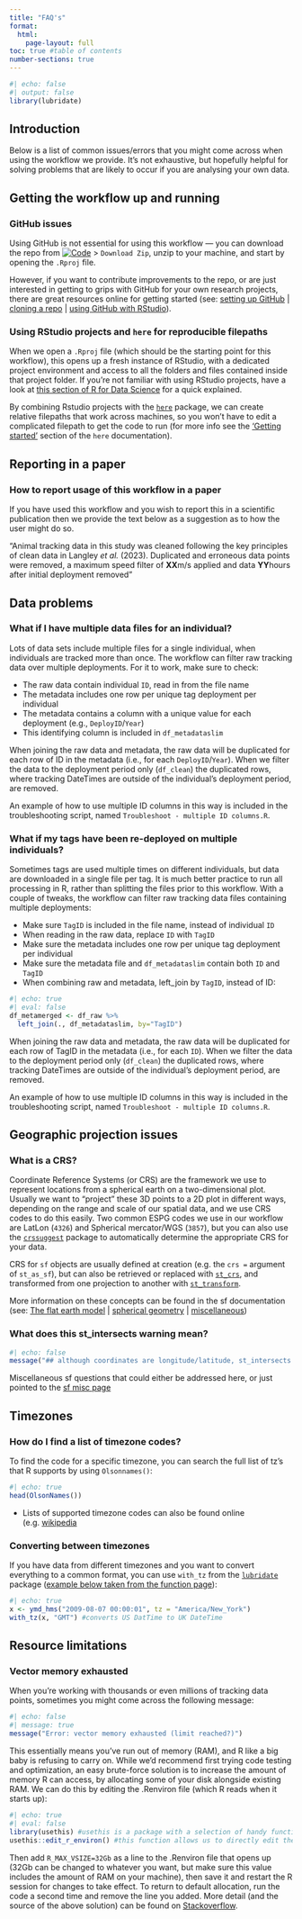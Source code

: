 ```yaml
---
title: "FAQ's"
format: 
  html:
    page-layout: full
toc: true #table of contents
number-sections: true
---
```


```r
#| echo: false
#| output: false
library(lubridate)
```

## Introduction {.unnumbered .unnumbered}

Below is a list of common issues/errors that you might come across when using the workflow we provide. It's not exhaustive, but hopefully helpful for solving problems that are likely to occur if you are analysing your own data.

## Getting the workflow up and running

### GitHub issues

Using GitHub is not essential for using this workflow --- you can download the repo from [![Code](https://img.shields.io/badge/-%20Code▼-brightgreen?style=flat-square)](https://github.com/AliceTrevail/Code-workshop) \> `Download Zip`, unzip to your machine, and start by opening the `.Rproj` file.

However, if you want to contribute improvements to the repo, or are just interested in getting to grips with GitHub for your own research projects, there are great resources online for getting started (see: [setting up GitHub](https://intro2r.com/setup_git.html) \| [cloning a repo](https://intro2r.com/setting-up-a-project-in-rstudio.html) \| [using GitHub with RStudio](https://intro2r.com/use_git.html)).

### Using RStudio projects and `here` for reproducible filepaths

When we open a `.Rproj` file (which should be the starting point for this workflow), this opens up a fresh instance of RStudio, with a dedicated project environment and access to all the folders and files contained inside that project folder. If you're not familiar with using RStudio projects, have a look at [this section of R for Data Science](https://r4ds.had.co.nz/workflow-projects.html#rstudio-projects) for a quick explained.

By combining Rstudio projects with the [`here`](https://here.r-lib.org/) package, we can create relative filepaths that work across machines, so you won't have to edit a complicated filepath to get the code to run (for more info see the ['Getting started'](https://here.r-lib.org/articles/here.html) section of the `here` documentation).

## Reporting in a paper

### How to report usage of this workflow in a paper

If you have used this workflow and you wish to report this in a scientific publication then we provide the text below as a suggestion as to how the user might do so.

"Animal tracking data in this study was cleaned following the key principles of clean data in Langley *et al.* (2023). Duplicated and erroneous data points were removed, a maximum speed filter of **XX**m/s applied and data **YY**hours after initial deployment removed"

## Data problems

### What if I have multiple data files for an individual?

Lots of data sets include multiple files for a single individual, when individuals are tracked more than once. The workflow can filter raw tracking data over multiple deployments. For it to work, make sure to check:

-   The raw data contain individual `ID`, read in from the file name
-   The metadata includes one row per unique tag deployment per individual
-   The metadata contains a column with a unique value for each deployment (e.g., `DeployID`/`Year`)
-   This identifying column is included in `df_metadataslim`

When joining the raw data and metadata, the raw data will be duplicated for each row of ID in the metadata (i.e., for each `DeployID`/`Year`). When we filter the data to the deployment period only (`df_clean`) the duplicated rows, where tracking DateTimes are outside of the individual's deployment period, are removed.

An example of how to use multiple ID columns in this way is included in the troubleshooting script, named `Troubleshoot - multiple ID columns.R`.

### What if my tags have been re-deployed on multiple individuals?

Sometimes tags are used multiple times on different individuals, but data are downloaded in a single file per tag. It is much better practice to run all processing in R, rather than splitting the files prior to this workflow. With a couple of tweaks, the workflow can filter raw tracking data files containing multiple deployments:

-   Make sure `TagID` is included in the file name, instead of individual `ID`
-   When reading in the raw data, replace `ID` with `TagID`
-   Make sure the metadata includes one row per unique tag deployment per individual
-   Make sure the metadata file and `df_metadataslim` contain both `ID` and `TagID`
-   When combining raw and metadata, left_join by `TagID`, instead of ID:

```r
#| echo: true
#| eval: false
df_metamerged <- df_raw %>%
  left_join(., df_metadataslim, by="TagID") 
```

When joining the raw data and metadata, the raw data will be duplicated for each row of TagID in the metadata (i.e., for each `ID`). When we filter the data to the deployment period only (`df_clean`) the duplicated rows, where tracking DateTimes are outside of the individual's deployment period, are removed.

An example of how to use multiple ID columns in this way is included in the troubleshooting script, named `Troubleshoot - multiple ID columns.R`.

## Geographic projection issues

### What is a CRS?

Coordinate Reference Systems (or CRS) are the framework we use to represent locations from a spherical earth on a two-dimensional plot. Usually we want to "project" these 3D points to a 2D plot in different ways, depending on the range and scale of our spatial data, and we use CRS codes to do this easily. Two common ESPG codes we use in our workflow are LatLon (`4326`) and Spherical mercator/WGS (`3857`), but you can also use the [`crssuggest`](https://github.com/walkerke/crsuggest) package to automatically determine the appropriate CRS for your data.

CRS for `sf` objects are usually defined at creation (e.g. the `crs =` argument of `st_as_sf`), but can also be retrieved or replaced with [`st_crs`](https://r-spatial.github.io/sf/reference/st_crs.html), and transformed from one projection to another with [`st_transform`](https://r-spatial.github.io/sf/reference/st_transform.html).

More information on these concepts can be found in the sf documentation (see: [The flat earth model](https://r-spatial.org/r/2020/06/17/s2.html) \| [spherical geometry](https://r-spatial.github.io/sf/articles/sf7.html) \| [miscellaneous](https://r-spatial.github.io/sf/articles/sf6.html))

### What does this st_intersects warning mean?

```r
#| echo: false
message("## although coordinates are longitude/latitude, st_intersects assumes that they are planar")
```

Miscellaneous sf questions that could either be addressed here, or just pointed to the [sf misc page](https://cran.r-project.org/web/packages/sf/vignettes/sf6.html#what_is_this_epsg_code_all_about)

## Timezones

### How do I find a list of timezone codes?

To find the code for a specific timezone, you can search the full list of tz's that R supports by using `Olsonnames()`:

```r
#| echo: true
head(OlsonNames())
```

-   Lists of supported timezone codes can also be found online (e.g. [wikipedia](https://en.wikipedia.org/wiki/List_of_tz_database_time_zones)

### Converting between timezones

If you have data from different timezones and you want to convert everything to a common format, you can use `with_tz` from the [`lubridate`](https://lubridate.tidyverse.org/index.html) package ([example below taken from the function page](https://lubridate.tidyverse.org/reference/with_tz.html)):

```r
#| echo: true
x <- ymd_hms("2009-08-07 00:00:01", tz = "America/New_York")
with_tz(x, "GMT") #converts US DatTime to UK DateTime
```

## Resource limitations

### Vector memory exhausted

When you're working with thousands or even millions of tracking data points, sometimes you might come across the following message:

```r
#| echo: false
#| message: true
message("Error: vector memory exhausted (limit reached?)")
```

This essentially means you've run out of memory (RAM), and R like a big baby is refusing to carry on. While we'd recommend first trying code testing and optimization, an easy brute-force solution is to increase the amount of memory R can access, by allocating some of your disk alongside existing RAM. We can do this by editing the .Renviron file (which R reads when it starts up):

```r
#| echo: true
#| eval: false
library(usethis) #usethis is a package with a selection of handy functions
usethis::edit_r_environ() #this function allows us to directly edit the .Renviron file from R Studio
```

Then add `R_MAX_VSIZE=32Gb` as a line to the .Renviron file that opens up (32Gb can be changed to whatever you want, but make sure this value includes the amount of RAM on your machine), then save it and restart the R session for changes to take effect. To return to default allocation, run the code a second time and remove the line you added. More detail (and the source of the above solution) can be found on [Stackoverflow](https://stackoverflow.com/questions/51248293/error-vector-memory-exhausted-limit-reached-r-3-5-0-macos).
